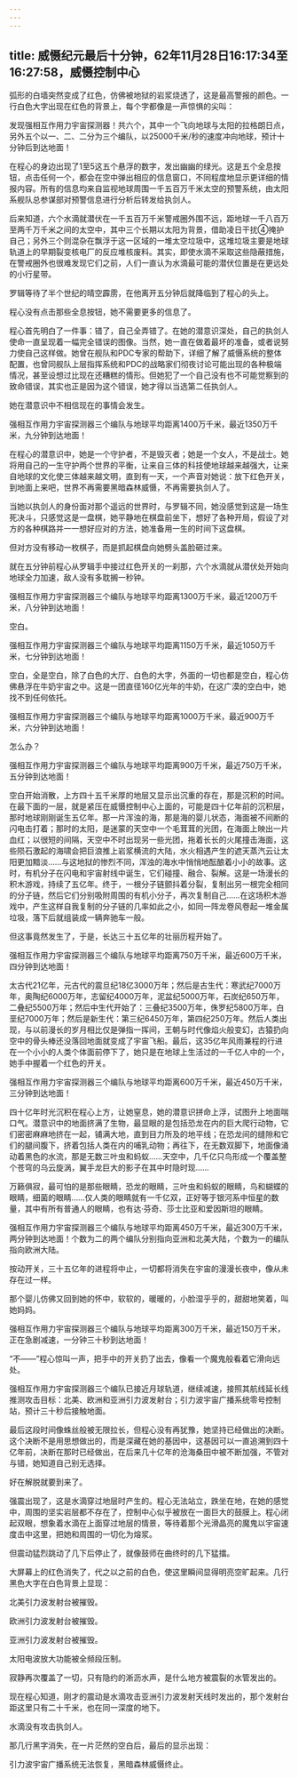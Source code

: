 ```yaml
---
---
---
```

title: 威慑纪元最后十分钟，62年11月28日16:17:34至16:27:58，威慑控制中心
---

弧形的白墙突然变成了红色，仿佛被地狱的岩浆烧透了，这是最高警报的颜色。一行白色大字出现在红色的背景上，每个字都像是一声惊惧的尖叫：





发现强相互作用力宇宙探测器！共六个，其中一个飞向地球与太阳的拉格朗日点，另外五个以一、二、二分为三个编队，以25000千米/秒的速度冲向地球，预计十分钟后到达地面！





在程心的身边出现了1至5这五个悬浮的数字，发出幽幽的绿光。这是五个全息按钮，点击任何一个，都会在空中弹出相应的信息窗口，不同程度地显示更详细的情报内容。所有的信息均来自监视地球周围一千五百万千米太空的预警系统，由太阳系舰队总参谋部对预警信息进行分析后转发给执剑人。

后来知道，六个水滴就潜伏在一千五百万千米警戒圈外围不远，距地球一千八百万至两千万千米之间的太空中，其中三个长期以太阳为背景，借助凌日干扰④掩护自己；另外三个则混杂在飘浮于这一区域的一堆太空垃圾中，这堆垃圾主要是地球轨道上的早期裂变核电厂的反应堆核废料。其实，即使水滴不采取这些隐蔽措施，在警戒圈外也很难发现它们之前，人们一直认为水滴最可能的潜伏位置是在更远处的小行星带。

罗辑等待了半个世纪的晴空霹雳，在他离开五分钟后就降临到了程心的头上。

程心没有点击那些全息按钮，她不需要更多的信息了。

程心首先明白了一件事：错了，自己全弄错了。在她的潜意识深处，自己的执剑人使命一直呈现着一幅完全错误的图像。当然，她一直在做着最坏的准备，或者说努力使自己这样做。她曾在舰队和PDC专家的帮助下，详细了解了威慑系统的整体配置，也曾同舰队上层指挥系统和PDC的战略家们彻夜讨论可能出现的各种极端情况，甚至设想过比现在还糟糕的情形。但她犯了一个自己没有也不可能觉察到的致命错误，其实也正是因为这个错误，她才得以当选第二任执剑人。

她在潜意识中不相信现在的事情会发生。





强相互作用力宇宙探测器三个编队与地球平均距离1400万千米，最近1350万千米，九分钟到达地面！





在程心的潜意识中，她是一个守护者，不是毁灭者；她是一个女人，不是战士。她将用自己的一生守护两个世界的平衡，让来自三体的科技使地球越来越强大，让来自地球的文化使三体越来越文明，直到有一天，一个声音对她说：放下红色开关，到地面上来吧，世界不再需要黑暗森林威慑，不再需要执剑人了。

当她以执剑人的身份面对那个遥远的世界时，与罗辑不同，她没感觉到这是一场生死决斗，只感觉这是一盘棋，她平静地在棋盘前坐下，想好了各种开局，假设了对方的各种棋路并一一想好应对的方法，她准备用一生的时间下这盘棋。

但对方没有移动一枚棋子，而是抓起棋盘向她劈头盖脸砸过来。

就在五分钟前程心从罗辑手中接过红色开关的一刹那，六个水滴就从潜伏处开始向地球全力加速，敌人没有多耽搁一秒钟。

强相互作用力宇宙探测器三个编队与地球平均距离1300万千米，最近1200万千米，八分钟到达地面！





空白。





强相互作用力宇宙探测器三个编队与地球平均距离1150万千米，最近1050万千米，七分钟到达地面！





空白，全是空白，除了白色的大厅、白色的大字，外面的一切也都是空白，程心仿佛悬浮在牛奶宇宙之中。这是一团直径160亿光年的牛奶，在这广漠的空白中，她找不到任何依托。





强相互作用力宇宙探测器三个编队与地球平均距离1000万千米，最近900万千米，六分钟到达地面！





怎么办？





强相互作用力宇宙探测器三个编队与地球平均距离900万千米，最近750万千米，五分钟到达地面！





空白开始消散，上方四十五千米厚的地层又显示出沉重的存在，那是沉积的时间。在最下面的一层，就是紧压在威慑控制中心上面的，可能是四十亿年前的沉积层，那时地球刚刚诞生五亿年。那一片浑浊的海，那是海的婴儿状态，海面被不间断的闪电击打着；那时的太阳，是迷蒙的天空中一个毛茸茸的光团，在海面上映出一片血红；以很短的间隔，天空中不时出现另一些光团，拖着长长的火尾撞击海面，这些陨石激起的海啸会把巨浪推上岩浆横流的大陆，水火相遇产生的遮天蒸汽云让太阳更加黯淡……与这地狱的惨烈不同，浑浊的海水中悄悄地酝酿着小小的故事。这时，有机分子在闪电和宇宙射线中诞生，它们碰撞、融合、裂解。这是一场漫长的积木游戏，持续了五亿年。终于，一根分子链颤抖着分裂，复制出另一根完全相同的分子链，然后它们分别吸附周围的有机小分子，再次复制自己……在这场积木游戏中，产生这样自我复制的分子链的几率如此之小，如同一阵龙卷风卷起一堆金属垃圾，落下后就组装成一辆奔驰车一般。

但这事竟然发生了，于是，长达三十五亿年的壮丽历程开始了。





强相互作用力宇宙探测器三个编队与地球平均距离750万千米，最近600万千米，四分钟到达地面！





太古代21亿年，元古代的震旦纪18亿3000万年；然后是古生代：寒武纪7000万年，奥陶纪6000万年，志留纪4000万年，泥盆纪5000万年，石炭纪650万年，二叠纪5500万年；然后中生代开始了：三叠纪3500万年，侏罗纪5800万年，白垩纪7000万年；然后是新生代：第三纪6450万年，第四纪250万年。然后人类出现，与以前漫长的岁月相比仅是弹指一挥间，王朝与时代像焰火般变幻，古猿扔向空中的骨头棒还没落回地面就变成了宇宙飞船。最后，这35亿年风雨兼程的行进在一个小小的人类个体面前停下了，她只是在地球上生活过的一千亿人中的一个，她手中握着一个红色的开关。





强相互作用力宇宙探测器三个编队与地球平均距离600万千米，最近450万千米，三分钟到达地面！





四十亿年时光沉积在程心上方，让她窒息，她的潜意识拼命上浮，试图升上地面喘口气。潜意识中的地面挤满了生物，最显眼的是包括恐龙在内的巨大爬行动物，它们密密麻麻地挤在一起，铺满大地，直到目力所及的地平线；在恐龙间的缝隙和它们的腿间腹下，挤着包括人类在内的哺乳动物；再往下，在无数双脚下，地面像涌动着黑色的水流，那是无数三叶虫和蚂蚁……天空中，几千亿只鸟形成一个覆盖整个苍穹的乌云旋涡，翼手龙巨大的影子在其中时隐时现……

万籁俱寂，最可怕的是那些眼睛，恐龙的眼睛，三叶虫和蚂蚁的眼睛，鸟和蝴蝶的眼睛，细菌的眼睛……仅人类的眼睛就有一千亿双，正好等于银河系中恒星的数量，其中有所有普通人的眼睛，也有达·芬奇、莎士比亚和爱因斯坦的眼睛。





强相互作用力宇宙探测器三个编队与地球平均距离450万千米，最近300万千米，两分钟到达地面！个数为二的两个编队分别指向亚洲和北美大陆，个数为一的编队指向欧洲大陆。





按动开关，三十五亿年的进程将中止，一切都将消失在宇宙的漫漫长夜中，像从未存在过一样。

那个婴儿仿佛又回到她的怀中，软软的，暖暖的，小脸湿乎乎的，甜甜地笑着，叫她妈妈。





强相互作用力宇宙探测器三个编队与地球平均距离300万千米，最近150万千米，正在急剧减速，一分钟三十秒到达地面！





“不——”程心惊叫一声，把手中的开关扔了出去，像看一个魔鬼般看着它滑向远处。





强相互作用力宇宙探测器三个编队已接近月球轨道，继续减速，接照其航线延长线推测攻击目标：北美、欧洲和亚洲引力波发射台；引力波宇宙广播系统零号控制站，预计三十秒后接触地面。





最后这段时间像蛛丝般被无限拉长，但程心没有再犹豫，她坚持已经做出的决断。这个决断不是用思想做出的，而是深藏在她的基因中，这基因可以一直追溯到四十亿年前，决断在那时已经做出，在后来几十亿年的沧海桑田中被不断加强，不管对与错，她知道自己别无选择。

好在解脱就要到来了。

强震出现了，这是水滴穿过地层时产生的。程心无法站立，跌坐在地，在她的感觉中，周围的坚实岩层都不存在了，控制中心似乎被放在一面巨大的鼓膜上。程心闭起双眼，想象着水滴在上面穿过地层的情景，等待着那个光滑晶亮的魔鬼以宇宙速度击中这里，把她和周围的一切化为熔浆。

但震动猛烈跳动了几下后停止了，就像鼓师在曲终时的几下猛擂。

大屏幕上的红色消失了，代之以之前的白色，使这里瞬间显得明亮空旷起来。几行黑色大字在白色背景上显现：





北美引力波发射台被摧毁。

欧洲引力波发射台被摧毁。

亚洲引力波发射台被摧毁。

太阳电波放大功能被全频段压制。





寂静再次覆盖了一切，只有隐约的淅沥水声，是什么地方被震裂的水管发出的。

现在程心知道，刚才的震动是水滴攻击亚洲引力波发射天线时发出的，那个发射台距这里只有二十千米，也在同一深度的地下。

水滴没有攻击执剑人。

那几行黑字消失，在一片茫然的空白后，最后的显示出现：





引力波宇宙广播系统无法恢复，黑暗森林威慑终止。